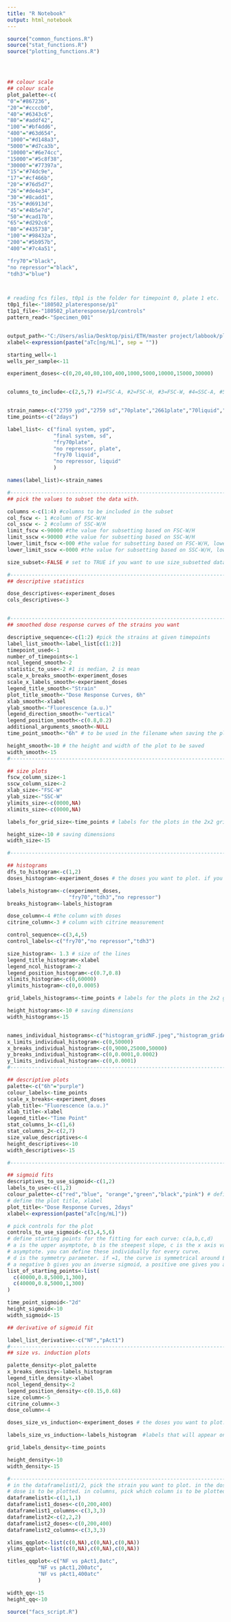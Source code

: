 ---
title: "R Notebook"
output: html_notebook
---


```{r set parameters}

source("common_functions.R")
source("stat_functions.R")
source("plotting_functions.R")




## colour scale
## colour scale
plot_palette<-c(
"0"="#867236",
"20"="#ccccb0",
"40"="#6343c6",
"80"="#addf42",
"100"="#bf4dd6",
"400"="#63d654",
"1000"="#d148a3",
"5000"="#d7ca3b",
"10000"="#6e74cc",
"15000"="#5c8f38",
"30000"="#77397a",
"15"="#74dc9e",
"17"="#cf466b",
"20"="#76d5d7",
"26"="#de4e34",
"30"="#8cadd1",
"35"="#d6913d",
"45"="#4b5e7d",
"50"="#cad17b",
"65"="#d292c6",
"80"="#435738",
"100"="#98432a",
"200"="#5b957b",
"400"="#7c4a51",

"fry70"="black",
"no repressor"="black",
"tdh3"="blue")



# reading fcs files, t0p1 is the folder for timepoint 0, plate 1 etc.
t0p1_file<-"180502_plateresponse/p1"
t1p1_file<-"180502_plateresponse/p1/controls"
pattern_read<-"Specimen_001"


output_path<-"C:/Users/aslia/Desktop/pisi/ETH/master project/labbook/plots/may18/180502_plateresponse" # for saving plots
xlabel<-expression(paste("aTc[ng/mL]", sep = "")) 

starting_well<-1
wells_per_sample<-11

experiment_doses<-c(0,20,40,80,100,400,1000,5000,10000,15000,30000)


columns_to_include<-c(2,5,7) #1=FSC-A, #2=FSC-H, #3=FSC-W, #4=SSC-A, #5=SSC-H, #6=SSC-W, #7= 488 [C]-H


strain_names<-c("2759 ypd","2759 sd","70plate","2661plate","70liquid","2661liquid") 
time_points<-c("2days")

label_list<- c("final system, ypd",
               "final system, sd",
               "fry70plate",
               "no repressor, plate",
               "fry70 liquid",
               "no repressor, liquid"
               )

names(label_list)<-strain_names

#---------------------------------------------------------------------------------------------------------------
## pick the values to subset the data with. 

columns <-c(1:4) #columns to be included in the subset
col_fscw <- 1 #column of FSC-W/H
col_sscw <- 2 #column of SSC-W/H
limit_fscw <-90000 #the value for subsetting based on FSC-W/H
limit_sscw <-90000 #the value for subsetting based on SSC-W/H
lower_limit_fscw <-000 #the value for subsetting based on FSC-W/H, lower limit
lower_limit_sscw <-0000 #the value for subsetting based on SSC-W/H, lower limit

size_subset<-FALSE # set to TRUE if you want to use size_subsetted data, otherwise false.

#---------------------------------------------------------------------------------------------------------------
## descriptive statistics

dose_descriptives<-experiment_doses
cols_descriptives<-3


#---------------------------------------------------------------------------------------------------------------
## smoothed dose response curves of the strains you want

descriptive_sequence<-c(1:2) #pick the strains at given timepoints
label_list_smooth<-label_list[c(1:2)]
timepoint_used<-1
number_of_timepoints<-1
ncol_legend_smooth<-2
statistic_to_use<-2 #1 is median, 2 is mean
scale_x_breaks_smooth<-experiment_doses
scale_x_labels_smooth<-experiment_doses
legend_title_smooth<-"Strain"
plot_title_smooth<-"Dose Response Curves, 6h"
xlab_smooth<-xlabel
ylab_smooth<-"Fluorescence (a.u.)"
legend_direction_smooth<-"vertical"
legend_position_smooth<-c(0.8,0.2)
additional_arguments_smooth<-NULL
time_point_smooth<-"6h" # to be used in the filename when saving the plot.

height_smooth<-10 # the height and width of the plot to be saved
width_smooth<-15
#---------------------------------------------------------------------------------------------------------------

## size plots
fscw_column_size<-1
sscw_column_size<-2
xlab_size<-"FSC-W"
ylab_size<-"SSC-W"
ylimits_size<-c(0000,NA)
xlimits_size<-c(0000,NA)

labels_for_grid_size<-time_points # labels for the plots in the 2x2 grid

height_size<-10 # saving dimensions
width_size<-15

#---------------------------------------------------------------------------------------------------------------

## histograms
dfs_to_histogram<-c(1,2)
doses_histogram<-experiment_doses # the doses you want to plot. if you change this, you should change the manual colour scale inside the function as well. 

labels_histogram<-c(experiment_doses,
                    "fry70","tdh3","no repressor") 
breaks_histogram<-labels_histogram

dose_column<-4 #the column with doses 
citrine_column<-3 # column with citrine measurement

control_sequence<-c(3,4,5)
control_labels<-c("fry70","no repressor","tdh3")

size_histogram<- 1.3 # size of the lines
legend_title_histogram<-xlabel
legend_ncol_histogram<-2
legend_position_histogram<-c(0.7,0.8)
xlimits_histogram<-c(0,60000)
ylimits_histogram<-c(0,0.0005)

grid_labels_histograms<-time_points # labels for the plots in the 2x2 grid

height_histograms<-10 # saving dimensions
width_histograms<-15


names_individual_histograms<-c("histogram_gridNF.jpeg","histogram_gridAct1.jpeg") # names for saving the plots
x_limits_individual_histogram<-c(0,50000)
x_breaks_individual_histogram<-c(0,9000,25000,50000)
y_breaks_individual_histogram<-c(0,0.0001,0.0002)
y_limits_individual_histogram<-c(0,0.0001)
#---------------------------------------------------------------------------------------------------------------

## descriptive plots
palette<-c("6h"="purple")
colour_labels<-time_points
scale_x_breaks<-experiment_doses
ylab_title<-"Fluorescence (a.u.)"
xlab_title<-xlabel
legend_title<-"Time Point"
stat_columns_1<-c(1,6)
stat_columns_2<-c(2,7)
size_value_descriptives<-4
height_descriptives<-10
width_descriptives<-15

#----------------------------------------------------------------------------------------------------------

## sigmoid fits
descriptives_to_use_sigmoid<-c(1,2)
labels_to_use<-c(1,2)
colour_palette<-c("red","blue", "orange","green","black","pink") # define the colour palette for plotting
# define the plot title, xlabel
plot_title<-"Dose Response Curves, 2days"
xlabel<-expression(paste("aTc[ng/mL]"))

# pick controls for the plot
controls_to_use_sigmoid<-c(3,4,5,6)
# define starting points for the fitting for each curve: c(a,b,c,d)
# a is the upper asymptote, b is the steepest slope, c is the x axis value at b, e is the lower 
# asymptote. you can define these individually for every curve. 
# d is the symmetry parameter. if =1, the curve is symmetrical around EC50. 
# a negative b gives you an inverse sigmoid, a positive one gives you a sigmoid. or does it? 
list_of_starting_points<-list(
  c(40000,0.8,5000,1,300),
  c(40000,0.8,5000,1,300)
)

time_point_sigmoid<-"2d"
height_sigmoid<-10
width_sigmoid<-15

## derivative of sigmoid fit

label_list_derivative<-c("NF","pAct1")
#----------------------------------------------------------------------------------------------------------
## size vs. induction plots

palette_density<-plot_palette
x_breaks_density<-labels_histogram
legend_title_density<-xlabel
ncol_legend_density<-2
legend_position_density<-c(0.15,0.68)
size_column<-5
citrine_column<-3
dose_column<-4

doses_size_vs_induction<-experiment_doses # the doses you want to plot. if you change this, you should change the manual colour scale inside the function as well. 

labels_size_vs_induction<-labels_histogram  #labels that will appear on the legend, and that determine the colour_scale_manual mappings. If you change anything here, change it in the colour scale inside the function as well. 

grid_labels_density<-time_points

height_density<-10
width_density<-15

#----------------------------------------------------------------------------------------------------------## QQPLOTS
# in the dataframelist1/2, pick the strain you want to plot. in the doses part, you can specify which 
# dose is to be plotted. in columns, pick which column is to be plotted. dataframelist1 and 2 will be paired in each qqplot (i.e. dataframelist1[1] is plotted against dataframelist2[[1]])
dataframelist1<-c(1,1,1)
dataframelist1_doses<-c(0,200,400)
dataframelist1_columns<-c(3,3,3)
dataframelist2<-c(2,2,2)
dataframelist2_doses<-c(0,200,400)
dataframelist2_columns<-c(3,3,3)

xlims_qqplot<-list(c(0,NA),c(0,NA),c(0,NA))
ylims_qqplot<-list(c(0,NA),c(0,NA),c(0,NA))

titles_qqplot<-c("NF vs pAct1,0atc",
          "NF vs pAct1,200atc",
          "NF vs pAct1,400atc"
          )

width_qq<-15
height_qq<-10

```


```{r}
source("facs_script.R")



```




